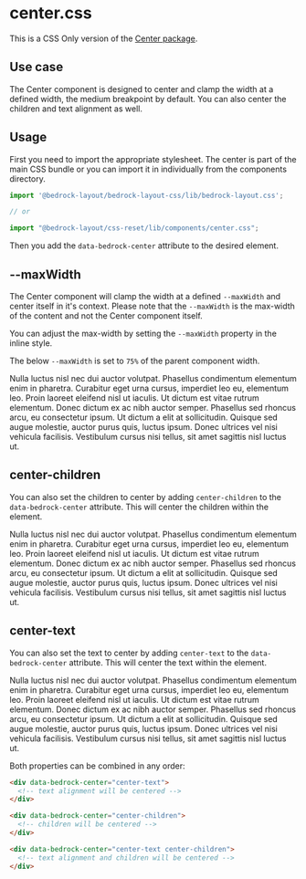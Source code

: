 
<Meta title="CSS Only/components/center.css" />

# center.css

This is a CSS Only version of the [Center package](/?path=/docs/components-center--api).

## Use case

The Center component is designed to center and clamp the width at a defined width, the medium breakpoint by default. You can also center the children and text alignment as well.

## Usage

First you need to import the appropriate stylesheet. The center is part of the main CSS bundle or you can import it in individually from the components directory.

```javascript
import '@bedrock-layout/bedrock-layout-css/lib/bedrock-layout.css';

// or

import "@bedrock-layout/css-reset/lib/components/center.css";
```

Then you add the `data-bedrock-center` attribute to the desired element.

## --maxWidth

The Center component will clamp the width at a defined `--maxWidth` and center itself in it's context. Please note that the `--maxWidth` is the max-width of the content and not the Center component itself.

You can adjust the max-width by setting the `--maxWidth` property in the inline style.

The below `--maxWidth` is set to `75%` of the parent component width.

<Preview withToolbar withSource="open">
  <Story name="--maxWidth">
    <div
      data-bedrock-center
      style={{ "--maxWidth": "75%", border: "1px solid black" }}
    >
      <div>
        Nulla luctus nisl nec dui auctor volutpat. Phasellus condimentum
        elementum enim in pharetra. Curabitur eget urna cursus, imperdiet leo
        eu, elementum leo. Proin laoreet eleifend nisl ut iaculis. Ut dictum est
        vitae rutrum elementum. Donec dictum ex ac nibh auctor semper. Phasellus
        sed rhoncus arcu, eu consectetur ipsum. Ut dictum a elit at
        sollicitudin. Quisque sed augue molestie, auctor purus quis, luctus
        ipsum. Donec ultrices vel nisi vehicula facilisis. Vestibulum cursus
        nisi tellus, sit amet sagittis nisl luctus ut.
      </div>
    </div>
  </Story>
</Preview>

## center-children

You can also set the children to center by adding `center-children` to the `data-bedrock-center` attribute. This will center the children within the element.

<Preview withToolbar withSource="open">
  <Story name="centerChildren">
    <div
      data-bedrock-center="center-children"
      style={{ border: "1px solid black" }}
    >
      <div style={{ width: "75%" }}>
        Nulla luctus nisl nec dui auctor volutpat. Phasellus condimentum
        elementum enim in pharetra. Curabitur eget urna cursus, imperdiet leo
        eu, elementum leo. Proin laoreet eleifend nisl ut iaculis. Ut dictum est
        vitae rutrum elementum. Donec dictum ex ac nibh auctor semper. Phasellus
        sed rhoncus arcu, eu consectetur ipsum. Ut dictum a elit at
        sollicitudin. Quisque sed augue molestie, auctor purus quis, luctus
        ipsum. Donec ultrices vel nisi vehicula facilisis. Vestibulum cursus
        nisi tellus, sit amet sagittis nisl luctus ut.
      </div>
    </div>
  </Story>
</Preview>

## center-text

You can also set the text to center by adding `center-text` to the `data-bedrock-center` attribute. This will center the text within the element.

<Preview withToolbar withSource="open">
  <Story name="centerText">
    <div
      data-bedrock-center="center-text"
      style={{ "--maxWidth": "75%", border: "1px solid black" }}
    >
      <div>
        Nulla luctus nisl nec dui auctor volutpat. Phasellus condimentum
        elementum enim in pharetra. Curabitur eget urna cursus, imperdiet leo
        eu, elementum leo. Proin laoreet eleifend nisl ut iaculis. Ut dictum est
        vitae rutrum elementum. Donec dictum ex ac nibh auctor semper. Phasellus
        sed rhoncus arcu, eu consectetur ipsum. Ut dictum a elit at
        sollicitudin. Quisque sed augue molestie, auctor purus quis, luctus
        ipsum. Donec ultrices vel nisi vehicula facilisis. Vestibulum cursus
        nisi tellus, sit amet sagittis nisl luctus ut.
      </div>
    </div>
  </Story>
</Preview>

Both properties can be combined in any order:

```html
<div data-bedrock-center="center-text">
  <!-- text alignment will be centered -->
</div>

<div data-bedrock-center="center-children">
  <!-- children will be centered -->
</div>

<div data-bedrock-center="center-text center-children">
  <!-- text alignment and children will be centered -->
</div>
```
